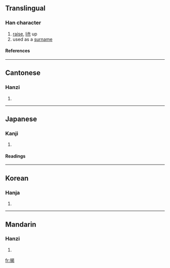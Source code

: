 {{see|掲}}

==Translingual==
===Han character===
{{Han char|rn=64|rad=手|as=09|sn=12|four=5602<sub>7</sub>|canj=手日心女 (QAPV)}}
# [[raise]], [[lift]] up
# used as a [[surname]]
====References====
{{Han ref|kx=0444.050|dkj=12389|hdz=31916.050|uh=63ED|ud=25581|bh=B4A6|bd=46246}}
----
==Cantonese==
===Hanzi===
{{yue-hanzi|jyut=|y=kit3}}
# {{defn|Cantonese}}
----
==Japanese==
===Kanji===
{{ja-kanji|grade=|rs=手09}}
# {{defn|Japanese}} 
====Readings====
{{ja-readings|on=[[けい]] (kei), [[けつ]] (ketsu)|kun=[[かかげる]] (kakageru)}}
----
==Korean==
===Hanja===
{{ko-hanja|hangeul=[[게]], [[갈]]|eumhun=|rv=ge, gal|mr=ke, kal|y=key, kal}}
# {{defn|Korean}}
----
==Mandarin==
===Hanzi===
{{cmn-hanzi|pin=[[jiē]] ([[jie1]])|wg=chieh<sup>1</sup>}}
# {{defn|Mandarin}}

[[fr:揭]]